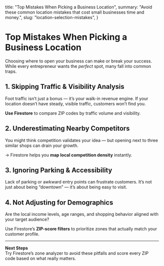   title: "Top Mistakes When Picking a Business Location",
  summary: "Avoid these common location mistakes that cost small businesses time and money.",
  slug: "location-selection-mistakes",
}

# Top Mistakes When Picking a Business Location

Choosing where to open your business can make or break your success. While every entrepreneur wants the *perfect* spot, many fall into common traps.

## 1. Skipping Traffic & Visibility Analysis

Foot traffic isn’t just a bonus — it’s your walk-in revenue engine. If your location doesn’t have steady, visible traffic, customers won’t find you.

**Use Firestore** to compare ZIP codes by traffic volume and visibility.

## 2. Underestimating Nearby Competitors

You might think competition validates your idea — but opening next to three similar shops can drain your growth.

→ Firestore helps you **map local competition density** instantly.

## 3. Ignoring Parking & Accessibility

Lack of parking or awkward entry points can frustrate customers. It’s not just about being “downtown” — it’s about being easy to visit.

## 4. Not Adjusting for Demographics

Are the local income levels, age ranges, and shopping behavior aligned with your target audience?

Use Firestore’s **ZIP-score filters** to prioritize zones that actually match your customer profile.

---

**Next Steps**  
Try Firestore’s zone analyzer to avoid these pitfalls and score every ZIP code based on what really matters.
